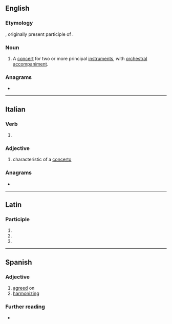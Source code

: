 ==English==

===Etymology===
{{bor|en|it|concertante}}, originally present participle of {{m|it|concertare||to form or perform a concert}}.

===Noun===
{{en-noun}}

# {{lb|en|music}} A [[concert]] for two or more principal [[instrument]]s, with [[orchestral]] [[accompaniment]].

{{Webster 1913}}

===Anagrams===
* {{anagrams|en|a=acceennortt|concentrate}}

----

==Italian==

===Verb===
{{head|it|present participle}}

# {{present participle of|it|concertare|nocat=1}}

===Adjective===
{{it-adj}}

# {{lb|it|music}} characteristic of a [[concerto]]

===Anagrams===
* {{anagrams|it|a=acceennortt|concentrate|concretante}}

----

==Latin==

===Participle===
{{la-part-form|concertante}}

# {{inflection of|la|concertāns||abl|m|s}}
# {{inflection of|la|concertāns||abl|f|s}}
# {{inflection of|la|concertāns||abl|n|s}}

----

==Spanish==

===Adjective===
{{es-adj}}

# [[agreed]] on
# [[harmonizing]]

===Further reading===
* {{R:DRAE}}